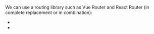 
We can use a routing library such as Vue Router and React Router (in complete replacement or in combination):
 - <RepoLink path='/examples/vue-router/' />
 - <RepoLink path='/examples/react-router/' />
